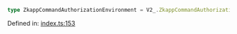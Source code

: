 ```ts
type ZkappCommandAuthorizationEnvironment = V2_.ZkappCommandAuthorizationEnvironment;
```

Defined in: [index.ts:153](https://github.com/o1-labs/o1js/blob/fca908c243ee8e908efacaf73a882d48759e675a/src/index.ts#L153)
